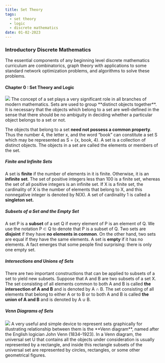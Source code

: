 ```yaml
---
title: Set Theory 
tags:
  - set theory
  - logic
  - discrete mathematics
date: 01-02-2023
---
```

### Introductory Discrete Mathematics
The essential components of any beginning level discrete
mathematics curriculum are combinatorics, graph theory with applications to some standard network optimization problems,
and algorithms to solve these problems.

#### Chapter 0 : Set Theory and Logic
<Image src="/images/set_theory.png" width={1703} height={980} />
The concept of a set plays a very significant role in all branches of modern mathematics.
Sets are used to group **distinct objects together**. It is necessary that the objects which belong to a set are well-defined in the sense that there should be no ambiguity in deciding whether a particular object belongs to a set or not.

The objects that belong to a set **need not possess a common property**. Thus the number 4, the letter x, and the word “book” can constitute a set S which may be represented as S = {x, book, 4}.
A set is a collection of distinct objects. The objects in a set are called the elements or members of the set.

##### Finite and Infinite Sets
A set is **finite** if the number of elements in it is finite. Otherwise, it is an **infinite set**. The set of positive integers less than 100 is a finite set, whereas the set of all positive integers is an infinite set.
If X is a finite set, the cardinality of X is the number of
elements that belong to X, and this nonnegative integer is denoted by N(X). A set of cardinality 1 is called a **singleton set.**
##### Subsets of a Set and the Empty Set
A set P is a **subset** of a set Q if every element of P is an element of Q. We use the notation P ⊂ Q to denote that P is a
subset of Q.
Two sets are **disjoint** if they have **no elements in common**. On the other hand, two sets are equal if they have the same elements.
A set is **empty** if it has no elements. A fact emerges that some people find surprising: there is only one empty set.

##### Intersections and Unions of Sets
There are two important constructions that can be applied to subsets of a set to yield new subsets. Suppose that A and B
are two subsets of a set X. The set consisting of all elements common to both A and B is called **the intersection of A and B**
and is denoted by A ∩ B.
The set consisting of all elements that belong to either A or to B or to both A and B is called **the union of A and B** and
is denoted by A ∪ B.

##### Venn Diagrams of Sets
<Image src="/images/venn.png" width={1703} height={980} />
A very useful and simple device to represent sets graphically for illustrating relationship between them is the **Venn diagram**,
named after the English logician John Venn (1834–1923). In a Venn diagram, the universal set U that contains all the objects
under consideration is usually represented by a rectangle, and inside this rectangle subsets of the universal set are
represented by circles, rectangles, or some other geometrical figures.


